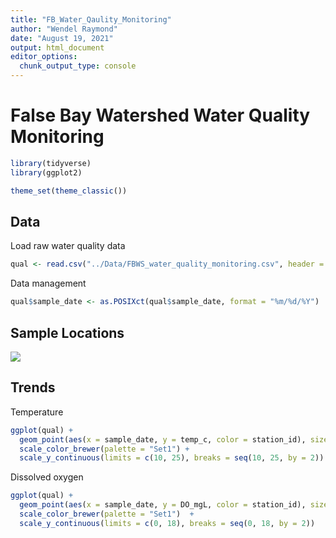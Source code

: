 ```yaml
---
title: "FB_Water_Qaulity_Monitoring"
author: "Wendel Raymond"
date: "August 19, 2021"
output: html_document
editor_options: 
  chunk_output_type: console
---
```


# False Bay Watershed Water Quality Monitoring

```r
library(tidyverse)
library(ggplot2)

theme_set(theme_classic())
```

## Data
Load raw water quality data
```r
qual <- read.csv("../Data/FBWS_water_quality_monitoring.csv", header = TRUE, stringsAsFactors = FALSE)
```

Data management
```r
qual$sample_date <- as.POSIXct(qual$sample_date, format = "%m/%d/%Y")
```

## Sample Locations
![](../Data/FB_monitoring plan_v2.png)

## Trends

Temperature
```r
ggplot(qual) +
  geom_point(aes(x = sample_date, y = temp_c, color = station_id), size = 1.75) +
  scale_color_brewer(palette = "Set1") +
  scale_y_continuous(limits = c(10, 25), breaks = seq(10, 25, by = 2))
```

Dissolved oxygen
```r
ggplot(qual) +
  geom_point(aes(x = sample_date, y = DO_mgL, color = station_id), size = 1.75) +
  scale_color_brewer(palette = "Set1")  +
  scale_y_continuous(limits = c(0, 18), breaks = seq(0, 18, by = 2))
```

